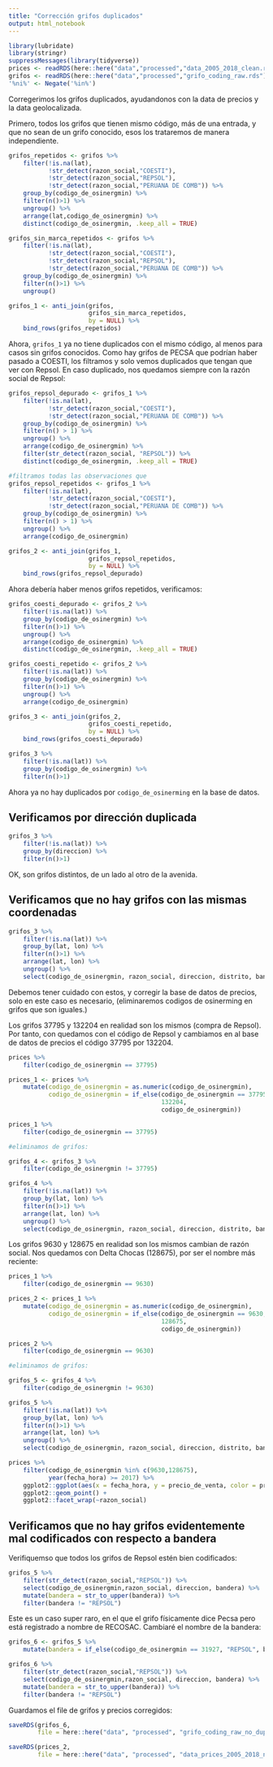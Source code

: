 ```yaml
---
title: "Corrección grifos duplicados"
output: html_notebook
---
```

```r
library(lubridate)
library(stringr)
suppressMessages(library(tidyverse))
prices <- readRDS(here::here("data","processed","data_2005_2018_clean.rds"))
grifos <- readRDS(here::here("data","processed","grifo_coding_raw.rds"))
'%ni%' <- Negate('%in%')
```


Corregerimos los grifos duplicados, ayudandonos con la data de precios y la data geolocalizada.

Primero, todos los grifos que tienen mismo código, más de una entrada, y que no sean de un grifo conocido, esos los trataremos de manera independiente.

```r

grifos_repetidos <- grifos %>% 
    filter(!is.na(lat),
           !str_detect(razon_social,"COESTI"),
           !str_detect(razon_social,"REPSOL"),
           !str_detect(razon_social,"PERUANA DE COMB")) %>%
    group_by(codigo_de_osinergmin) %>%
    filter(n()>1) %>%
    ungroup() %>%
    arrange(lat,codigo_de_osinergmin) %>%
    distinct(codigo_de_osinergmin, .keep_all = TRUE)

grifos_sin_marca_repetidos <- grifos %>% 
    filter(!is.na(lat),
           !str_detect(razon_social,"COESTI"),
           !str_detect(razon_social,"REPSOL"),
           !str_detect(razon_social,"PERUANA DE COMB")) %>%
    group_by(codigo_de_osinergmin) %>%
    filter(n()>1) %>%
    ungroup()

grifos_1 <- anti_join(grifos,
                      grifos_sin_marca_repetidos,
                      by = NULL) %>%
    bind_rows(grifos_repetidos)

```

Ahora, `grifos_1` ya no tiene duplicados con el mismo código, al menos para casos sin grifos conocidos. Como hay grifos de PECSA que podrían haber pasado a COESTI, los filtramos y solo vemos duplicados que tengan que ver con Repsol. En caso duplicado, nos quedamos siempre con la razón social de Repsol:

```r
grifos_repsol_depurado <- grifos_1 %>%
    filter(!is.na(lat),
           !str_detect(razon_social,"COESTI"),
           !str_detect(razon_social,"PERUANA DE COMB")) %>%
    group_by(codigo_de_osinergmin) %>%
    filter(n() > 1) %>%
    ungroup() %>%
    arrange(codigo_de_osinergmin) %>%
    filter(str_detect(razon_social, "REPSOL")) %>%
    distinct(codigo_de_osinergmin, .keep_all = TRUE)

#filtramos todas las observaciones que 
grifos_repsol_repetidos <- grifos_1 %>%
    filter(!is.na(lat),
           !str_detect(razon_social,"COESTI"),
           !str_detect(razon_social,"PERUANA DE COMB")) %>%
    group_by(codigo_de_osinergmin) %>%
    filter(n() > 1) %>%
    ungroup() %>%
    arrange(codigo_de_osinergmin) 

grifos_2 <- anti_join(grifos_1,
                      grifos_repsol_repetidos,
                      by = NULL) %>%
    bind_rows(grifos_repsol_depurado)


```
Ahora debería haber menos grifos repetidos, verificamos:

```r
grifos_coesti_depurado <- grifos_2 %>% 
    filter(!is.na(lat)) %>%
    group_by(codigo_de_osinergmin) %>%
    filter(n()>1) %>%
    ungroup() %>%
    arrange(codigo_de_osinergmin) %>%
    distinct(codigo_de_osinergmin, .keep_all = TRUE)

grifos_coesti_repetido <- grifos_2 %>% 
    filter(!is.na(lat)) %>%
    group_by(codigo_de_osinergmin) %>%
    filter(n()>1) %>%
    ungroup() %>%
    arrange(codigo_de_osinergmin)

grifos_3 <- anti_join(grifos_2,
                      grifos_coesti_repetido,
                      by = NULL) %>%
    bind_rows(grifos_coesti_depurado)
```

```r
grifos_3 %>% 
    filter(!is.na(lat)) %>%
    group_by(codigo_de_osinergmin) %>%
    filter(n()>1)
```

Ahora ya no hay duplicados por `codigo_de_osinerming` en la base de datos.

## Verificamos por dirección duplicada

```r
grifos_3 %>%
    filter(!is.na(lat)) %>%
    group_by(direccion) %>%
    filter(n()>1)
```
OK, son grifos distintos, de un lado al otro de la avenida.

## Verificamos que no hay grifos con las mismas coordenadas

```r
grifos_3 %>%
    filter(!is.na(lat)) %>%
    group_by(lat, lon) %>%
    filter(n()>1) %>%
    arrange(lat, lon) %>%
    ungroup() %>%
    select(codigo_de_osinergmin, razon_social, direccion, distrito, bandera)
```
Debemos tener cuidado con estos, y corregir la base de datos de precios, solo en este caso es necesario, (eliminaremos codigos de osinerming en grifos que son iguales.)

Los grifos 37795 y 132204 en realidad son los mismos (compra de Repsol). Por tanto, con quedamos con el código de Repsol y cambiamos en al base de datos de precios el código 37795 por 132204.


```r
prices %>%
    filter(codigo_de_osinergmin == 37795)

prices_1 <- prices %>%
    mutate(codigo_de_osinergmin = as.numeric(codigo_de_osinergmin),
           codigo_de_osinergmin = if_else(codigo_de_osinergmin == 37795, 
                                          132204, 
                                          codigo_de_osinergmin))

prices_1 %>%
    filter(codigo_de_osinergmin == 37795)

#eliminamos de grifos:

grifos_4 <- grifos_3 %>%
    filter(codigo_de_osinergmin != 37795)

grifos_4 %>%
    filter(!is.na(lat)) %>%
    group_by(lat, lon) %>%
    filter(n()>1) %>%
    arrange(lat, lon) %>%
    ungroup() %>%
    select(codigo_de_osinergmin, razon_social, direccion, distrito, bandera)
```
Los grifos 9630 y 128675 en realidad son los mismos cambian de razón social. Nos quedamos con Delta Chocas (128675), por ser el nombre más reciente:

```r
prices_1 %>%
    filter(codigo_de_osinergmin == 9630)

prices_2 <- prices_1 %>%
    mutate(codigo_de_osinergmin = as.numeric(codigo_de_osinergmin),
           codigo_de_osinergmin = if_else(codigo_de_osinergmin == 9630, 
                                          128675, 
                                          codigo_de_osinergmin))

prices_2 %>%
    filter(codigo_de_osinergmin == 9630)

#eliminamos de grifos:

grifos_5 <- grifos_4 %>%
    filter(codigo_de_osinergmin != 9630)

grifos_5 %>%
    filter(!is.na(lat)) %>%
    group_by(lat, lon) %>%
    filter(n()>1) %>%
    arrange(lat, lon) %>%
    ungroup() %>%
    select(codigo_de_osinergmin, razon_social, direccion, distrito, bandera)
```


```r
prices %>%
    filter(codigo_de_osinergmin %in% c(9630,128675),
           year(fecha_hora) >= 2017) %>%
    ggplot2::ggplot(aes(x = fecha_hora, y = precio_de_venta, color = producto)) +
    ggplot2::geom_point() + 
    ggplot2::facet_wrap(~razon_social)
```
## Verificamos que no hay grifos evidentemente mal codificados con respecto a bandera

Verifiquemso que todos los grifos de Repsol estén bien codificados:

```r
grifos_5 %>% 
    filter(str_detect(razon_social,"REPSOL")) %>%
    select(codigo_de_osinergmin,razon_social, direccion, bandera) %>%
    mutate(bandera = str_to_upper(bandera)) %>%
    filter(bandera != "REPSOL")
```


Este es un caso super raro, en el que el grifo físicamente dice Pecsa pero está registrado a nombre de RECOSAC. Cambiaré el nombre de la bandera:

```r
grifos_6 <- grifos_5 %>%
    mutate(bandera = if_else(codigo_de_osinergmin == 31927, "REPSOL", bandera))

grifos_6 %>% 
    filter(str_detect(razon_social,"REPSOL")) %>%
    select(codigo_de_osinergmin,razon_social, direccion, bandera) %>%
    mutate(bandera = str_to_upper(bandera)) %>%
    filter(bandera != "REPSOL")
```




Guardamos el file de grifos y precios corregidos:

```r

saveRDS(grifos_6,
        file = here::here("data", "processed", "grifo_coding_raw_no_duplicate.rds"))

saveRDS(prices_2, 
        file = here::here("data", "processed", "data_prices_2005_2018_no_duplicates.rds"))

```


